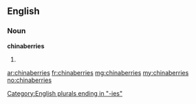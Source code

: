 ==English==

===Noun===
'''chinaberries'''

# {{plural of|[[chinaberry]]}}

[[Category:English plurals ending in "-ies"]]

[[ar:chinaberries]]
[[fr:chinaberries]]
[[mg:chinaberries]]
[[my:chinaberries]]
[[no:chinaberries]]